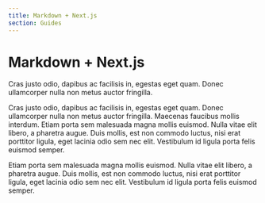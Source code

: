 ```yaml
---
title: Markdown + Next.js
section: Guides
---
```


# Markdown + Next.js

Cras justo odio, dapibus ac facilisis in, egestas eget quam. Donec ullamcorper nulla non metus auctor fringilla.&#x20;

Cras justo odio, dapibus ac facilisis in, egestas eget quam. Donec ullamcorper nulla non metus auctor fringilla. Maecenas faucibus mollis interdum. Etiam porta sem malesuada magna mollis euismod. Nulla vitae elit libero, a pharetra augue. Duis mollis, est non commodo luctus, nisi erat porttitor ligula, eget lacinia odio sem nec elit. Vestibulum id ligula porta felis euismod semper.

Etiam porta sem malesuada magna mollis euismod. Nulla vitae elit libero, a pharetra augue. Duis mollis, est non commodo luctus, nisi erat porttitor ligula, eget lacinia odio sem nec elit. Vestibulum id ligula porta felis euismod semper.
